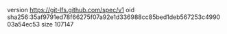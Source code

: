version https://git-lfs.github.com/spec/v1
oid sha256:35af9791ed78f66275f07a92e1d336988cc85bed1deb567253c499003a54ec53
size 107147
